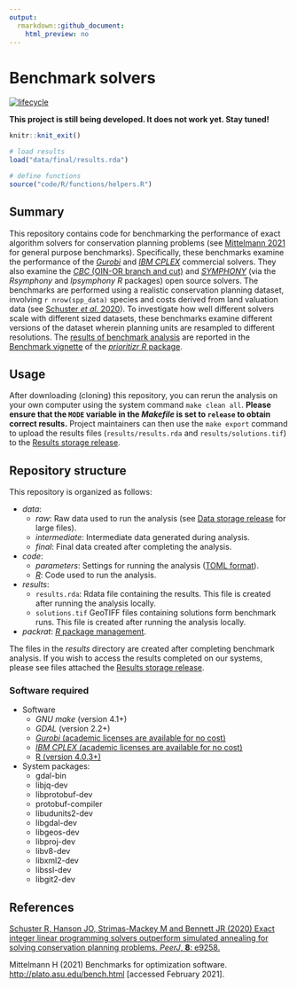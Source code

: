 ```yaml
---
output:
  rmarkdown::github_document:
    html_preview: no
---
```


<!--- README.md is generated from README.Rmd. Please edit that file -->

# Benchmark solvers

[![lifecycle](https://img.shields.io/badge/Lifecycle-experimental-orange.svg)](https://www.tidyverse.org/lifecycle/#experimental)

**This project is still being developed. It does not work yet. Stay tuned!**

```r
knitr::knit_exit()
```

```r
# load results
load("data/final/results.rda")

# define functions
source("code/R/functions/helpers.R")
```

## Summary

This repository contains code for benchmarking the performance of exact algorithm solvers for conservation planning problems (see [Mittelmann 2021](http://plato.asu.edu/bench.html) for general purpose benchmarks). Specifically, these benchmarks examine the performance of the [_Gurobi_](https://www.gurobi.com/) and [_IBM CPLEX_](https://www.ibm.com/analytics/cplex-optimizer) commercial solvers. They also examine the [_CBC_ (OIN-OR branch and cut)](https://projects.coin-or.org/Cbc) and [_SYMPHONY_](https://prioritizr.net/reference/add_rsymphony_solver.html) (via the _Rsymphony_ and _lpsymphony R_ packages) open source solvers. The benchmarks are performed using a realistic conservation planning dataset, involving `r nrow(spp_data)` species and costs derived from land valuation data (see [Schuster *et al.* 2020](https://doi.org/10.7717/peerj.9258)). To investigate how well different solvers scale with different sized datasets, these benchmarks examine different versions of the dataset wherein planning units are resampled to different resolutions. The [results of benchmark analysis](https://prioritizr.net/) are reported in the [Benchmark vignette](https://prioritizr.net/articles/benchmark.html) of the [_prioritizr R_ package](https://prioritizr.net/).

## Usage

After downloading (cloning) this repository, you can rerun the analysis on your own computer using the system command `make clean all`. **Please ensure that the `MODE` variable in the _Makefile_ is set to `release` to obtain correct results.** Project maintainers can then use the `make export` command to upload the results files (`results/results.rda` and `results/solutions.tif`) to the [Results storage release](https://github.com/prioritizr/benchmark/releases/tag/v0.0.2).

## Repository structure

This repository is organized as follows:

* _data_:
    + _raw_: Raw data used to run the analysis (see [Data storage release](https://github.com/prioritizr/benchmark/releases/tag/v0.0.1) for large files).
    + _intermediate_: Intermediate data generated during analysis.
    + _final_: Final data created after completing the analysis.
* _code_:
    + _parameters_: Settings for running the analysis ([TOML format](https://github.com/toml-lang/toml)).
    + [_R_](www.r-project.org): Code used to run the analysis.
* _results_:
    + `results.rda`: Rdata file containing the results. This file is created after running the analysis locally.
    + `solutions.tif` GeoTIFF files containing solutions form benchmark runs.  This file is created after running the analysis locally.
* _packrat_: [_R_ package management](https://rstudio.github.io/packrat/).

The files in the _results_ directory are created after completing benchmark analysis. If you wish to access the results completed on our systems, please see files attached the [Results storage release](https://github.com/prioritizr/benchmark/releases/tag/v0.0.2).

### Software required

* Software
    + _GNU make_ (version 4.1+)
    + _GDAL_ (version 2.2+)
    + [_Gurobi_ (academic licenses are available for no cost)](http://www.gurobi.com/)
    + [_IBM CPLEX_ (academic licenses are available for no cost)](https://www.ibm.com/analytics/cplex-optimizer)
    + [R (version 4.0.3+)](https://www.r-project.org)
* System packages:
    + gdal-bin
    + libjq-dev
    + libprotobuf-dev
    + protobuf-compiler
    + libudunits2-dev
    + libgdal-dev
    + libgeos-dev
    + libproj-dev
    + libv8-dev
    + libxml2-dev
    + libssl-dev
    + libgit2-dev

## References

[Schuster R, Hanson JO, Strimas-Mackey M and Bennett JR (2020) Exact integer linear programming solvers outperform simulated annealing for solving conservation planning problems. _PeerJ_, **8**: e9258.](https://doi.org/10.7717/peerj.9258)

Mittelmann H (2021) Benchmarks for optimization software. <http://plato.asu.edu/bench.html> [accessed February 2021].
